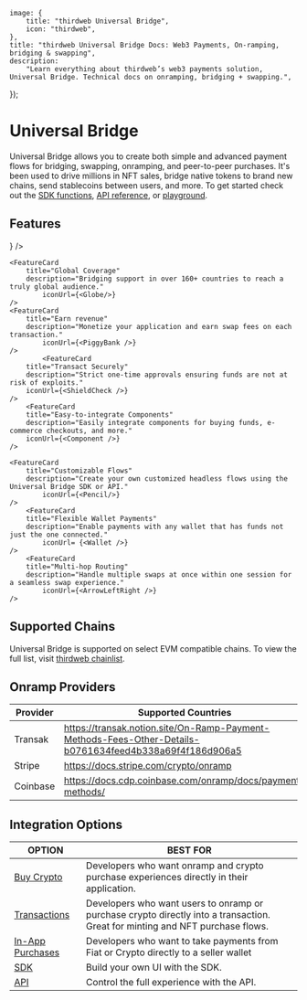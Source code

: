 
	image: {
		title: "thirdweb Universal Bridge",
		icon: "thirdweb",
	},
	title: "thirdweb Universal Bridge Docs: Web3 Payments, On-ramping, bridging & swapping",
	description:
		"Learn everything about thirdweb’s web3 payments solution, Universal Bridge. Technical docs on onramping, bridging + swapping.",
});

# Universal Bridge

Universal Bridge allows you to create both simple and advanced payment flows for bridging, swapping, onramping, and peer-to-peer purchases. It's been used to drive millions in NFT sales, bridge native tokens to brand new chains, send stablecoins between users, and more. To get started check out the [SDK functions](https://portal.thirdweb.com/typescript/v5/buy/quote), [API reference](https://bridge.thirdweb.com/reference), or [playground](https://playground.thirdweb.com/connect/pay).

<DocImage src={PayOverviewImage} />

## Features

<div
	className="my-4 grid gap-2 md:grid-cols-2 lg:grid-cols-2 "
>
	<FeatureCard
		title="Avoid chargeback & liability"
		description="Automatic screening for sanctioned wallets and regions to ensure application safety."
		iconUrl={<Rocket />}
	/>

    <FeatureCard
    	title="Global Coverage"
    	description="Bridging support in over 160+ countries to reach a truly global audience."
    		iconUrl={<Globe/>}
    />
    <FeatureCard
    	title="Earn revenue"
    	description="Monetize your application and earn swap fees on each transaction."
    		iconUrl={<PiggyBank />}
    />
    		<FeatureCard
    	title="Transact Securely"
    	description="Strict one-time approvals ensuring funds are not at risk of exploits."
    	iconUrl={<ShieldCheck />}
    />
    	<FeatureCard
    	title="Easy-to-integrate Components"
    	description="Easily integrate components for buying funds, e-commerce checkouts, and more."
    	iconUrl={<Component />}
    />

    <FeatureCard
    	title="Customizable Flows"
    	description="Create your own customized headless flows using the Universal Bridge SDK or API."
    		iconUrl={<Pencil/>}
    />
        <FeatureCard
    	title="Flexible Wallet Payments"
    	description="Enable payments with any wallet that has funds not just the one connected."
    		iconUrl= {<Wallet />}
    />
        <FeatureCard
    	title="Multi-hop Routing"
    	description="Handle multiple swaps at once within one session for a seamless swap experience."
    		iconUrl={<ArrowLeftRight />}
    />

</div>

## Supported Chains

Universal Bridge is supported on select EVM compatible chains. To view the full list, visit [thirdweb chainlist](https://thirdweb.com/chainlist?service=pay).

<DocImage src={SupportedChains} />

## Onramp Providers

| Provider | Supported Countries                                                                                     |
| -------- | ------------------------------------------------------------------------------------------------------- |
| Transak  | https://transak.notion.site/On-Ramp-Payment-Methods-Fees-Other-Details-b0761634feed4b338a69f4f186d906a5 |
| Stripe   | https://docs.stripe.com/crypto/onramp                                                                   |
| Coinbase | https://docs.cdp.coinbase.com/onramp/docs/payment-methods/ |

## Integration Options

| OPTION                                                                                              | BEST FOR                                                                                                                                  |
| --------------------------------------------------------------------------------------------------- | ----------------------------------------------------------------------------------------------------------------------------------------- |
| [Buy Crypto](https://playground.thirdweb.com/connect/pay/)                                 | Developers who want onramp and crypto purchase experiences directly in their application.                                                 |
| [Transactions](https://playground.thirdweb.com/connect/pay/transactions) | Developers who want users to onramp or purchase crypto directly into a transaction. Great for minting and NFT purchase flows.             |
| [In-App Purchases](https://playground.thirdweb.com/connect/pay/commerce)                        | Developers who want to take payments from Fiat or Crypto directly to a seller wallet |
| [SDK](https://portal.thirdweb.com/typescript/v5/buy/quote)                        | Build your own UI with the SDK.  |
| [API](https://playground.thirdweb.com/connect/pay/backend)                        | Control the full experience with the API.  |
